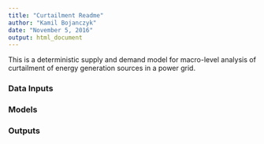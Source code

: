 ```yaml
---
title: "Curtailment Readme"
author: "Kamil Bojanczyk"
date: "November 5, 2016"
output: html_document
---
```


This is a deterministic supply and demand model for macro-level analysis of curtailment of energy generation sources in a power grid.


### Data Inputs


### Models


### Outputs